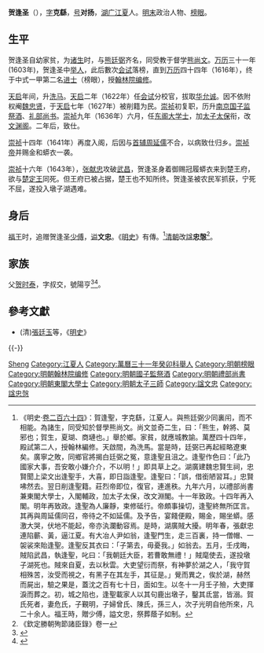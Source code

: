 {{明清人物信息框
| 姓名 = 賀逢聖
| 原名 =
| 圖片名稱= 
| 圖片大小 =
| 圖片說明 = 
| 最高職務 = 太子太保文渊阁大学士礼部尚书
| 國家 = 大明 
| 爵位 =
| 籍貫 = [[湖广等处行中书省|湖广]][[江夏县|江夏]]
| 族裔 = 
| 字號 = 字克繇
| 諡號 =
| 出生日期 = 1585年
| 出生地點 = [[湖广等处行中书省|湖广]][[江夏县|江夏]]
| 逝世日期 = 
| 逝世地點 =
| 墓葬 =
| 配偶 = 
| 親屬 = [[贺时泰|贺时泰]]（父）
| 出身 =
* 萬曆四十四年丙辰科進士及第
| 經歷 =
| 著作 =  
}}
'''贺逢圣'''（{{bd|1585年||1643年||He賀}}），[[表字|字]]'''克繇'''，[[号|号]]'''对扬'''，[[湖广等处行中书省|湖广]][[江夏县|江夏]]人。[[明朝|明末]]政治人物、[[榜眼|榜眼]]。

== 生平 ==
贺逢圣自幼家贫，为[[生员|诸生]]时，与[[熊廷弼|熊廷弼]]齐名，同受教于督学[[熊尚文|熊尚文]]。[[万历|万历]]三十一年(1603年)，贺逢圣中[[举人|举人]]，此后數次[[会试|会试]]落榜，直到[[万历|万历]]四十四年（1616年），终于中式一甲第二名[[进士|进士]]（榜眼），授[[編修|翰林院编修]]。

[[天启_(明朝)|天启]]年间，升[[太子洗马|洗马]]。[[天启_(明朝)|天启]]二年（1622年）任[[会试|会试]]分校官，拔取[[华允诚|华允诚]]。因不依附权阉[[魏忠贤|魏忠贤]]，于[[天启_(明朝)|天启]]七年（1627年）被削籍为民。[[崇祯|崇祯]]初复职，历升[[南京|南京]][[国子监祭酒|国子监祭酒]]、[[礼部尚书|礼部尚书]]。[[崇祯|崇祯]]九年（1636年）六月，任[[东阁大学士|东阁大学士]]，加[[太子太保|太子太保]]衔，改[[文渊阁|文渊阁]]。二年后，致仕。

[[崇祯|崇祯]]十四年（1641年）再度入阁，后因与[[首辅|首辅]][[周延儒|周延儒]]不合，以病致仕归乡。[[崇祯帝|崇祯帝]]并赐金和蟒衣一袭。

[[崇祯|崇祯]]十六年（1643年），[[张献忠|张献忠]]攻破[[武昌区|武昌]]，贺逢圣身着御赐冠履蟒衣来到楚王府，欲与[[朱華奎|楚定王]]同死。但王府已被占据，楚王也不知所终。贺逢圣被农民军抓获，宁死不屈，遂投入墩子湖遇难。

== 身后 ==
[[弘光帝|福王]]时，追赠贺逢圣[[三少|少傅]]，[[谥号|谥]]'''文忠'''。《[[明史|明史]]》有傳。<ref>《明史·[[s:明史/卷264|卷二百六十四]]》：賀逢聖，字克繇，江夏人。與熊廷弼少同裏闬，而不相能。為諸生，同受知於督學熊尚文。尚文並奇二生，曰：「熊生，幹將、莫邪也；賀生，夏瑚、商璉也。」舉於鄉。家貧，就應城教諭。萬歷四十四年，殿試第二人，授翰林編修。天啟間，為洗馬。當是時，廷弼已再起經略遼東矣。廣寧之敗，同鄉官將揭白廷弼之冤，意逢聖且沮之。逢聖作色曰：「此乃國家大事，吾安敢小嫌介介，不以明！」即具草上之。湖廣建魏忠賢生祠，忠賢聞上梁文出逢聖手，大喜，即日詣逢聖。逢聖曰：「誤，借銜陋習耳。」忠賢咈然去。翌日削逢聖籍。莊烈帝即位，復官，連進秩。九年六月，以禮部尚書兼東閣大學士，入閣輔政，加太子太保，改文淵閣。十一年致政。十四年再入閣。明年再致政。逢聖為人廉靜，束修砥行。帝頗事操切，逢聖終無所匡言。其再與周延儒同召，帝待之不如延儒。及予告，宴餞便殿，賜金，賜坐蟒。感激大哭，伏地不能起，帝亦汍瀾動容焉。是時，湖廣賊大擾。明年春，張獻忠連陷蘄、黃，逼江夏。有大冶人尹如翁，逢聖門生，走三百裏，持一僧帽、一袈裟來貽逢聖。逢聖反其衣曰：「子第去，毋憂我。」如翁去。五月，壬戌晦，賊陷武昌，執逢聖，叱曰：「我朝廷大臣，若曹敢無禮！」賊麾使去，遂投墩子湖死也。賊來自夏，去以秋雲。大吏望衍而祭，有神夢於湖之人，「我守賀相殊苦，汝受而視之，有黑子在其左手，其征是。」覺而異之，俟於湖，赫然而屍出，驗之果是，蓋沈之百有七十日，面如生。以冬十一月壬子殮，大吏揮淚而葬之。初，城之陷也，逢聖載家人以其句鹿出墩子，鑿其氐當，皆溺。賀氏死者，妻危氏，子覲明，子婦曾氏、陳氏，孫三人，次子光明自他所來，凡二十余人。福王時，贈少傅，謚文忠，祭葬蔭子如制。</ref>[[清朝|清朝]]改[[谥号|諡]]'''忠愨'''<ref>《欽定勝朝殉節諸臣錄》卷一</ref>。

== 家族 ==
父[[贺时泰|贺时泰]]，字叔交，號陽亨<ref>{{Cite book|title=湖北省志 附录|last=陈辉主编；何浩等撰稿；湖北省地方志编纂委员会编|publisher=武汉：[[湖北人民出版社|湖北人民出版社]]|year=2002.11|isbn=7-216-03534-8|pages=267}}</ref><ref>{{Cite book|title=江夏溯源|last=祁金刚著|publisher=武汉：[[武汉出版社|武汉出版社]]|year=2008.10|isbn=978-7-5430-4090-8|pages=250}}</ref>。

== 參考文獻 ==
{{reflist}}
*(清)[[張廷玉|張廷玉]]等，《[[明史|明史]]》

{{-}}
{{萬曆四十四年丙辰科殿試金榜}}

{{Authority control}}
{{DEFAULTSORT:He賀}}
[[Category:賀姓|Sheng]]
[[Category:江夏人|Category:江夏人]]
[[Category:萬曆三十一年癸卯科舉人|Category:萬曆三十一年癸卯科舉人]]
[[Category:明朝榜眼|Category:明朝榜眼]]
[[Category:明朝翰林院编修|Category:明朝翰林院编修]]
[[Category:明朝國子監祭酒|Category:明朝國子監祭酒]]
[[Category:明朝禮部尚書|Category:明朝禮部尚書]]
[[Category:明朝東閣大學士|Category:明朝東閣大學士]]
[[Category:明朝太子三師|Category:明朝太子三師]]
[[Category:諡文忠|Category:諡文忠]]
[[Category:諡忠愨|Category:諡忠愨]]